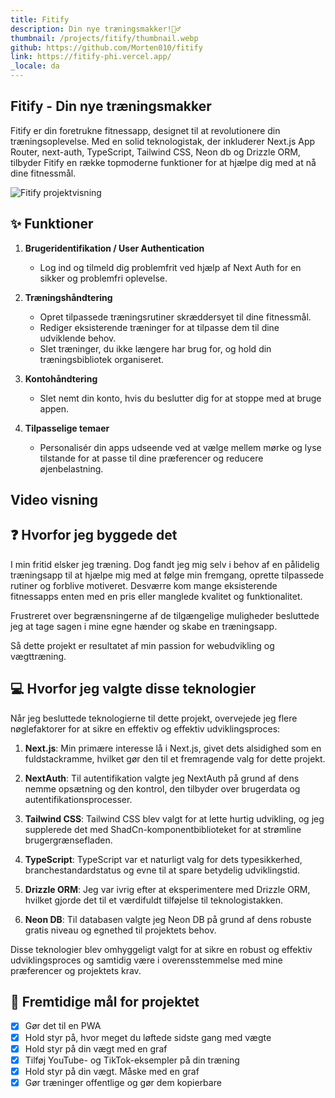 ```yaml
---
title: Fitify
description: Din nye træningsmakker!🏋️‍♂️
thumbnail: /projects/fitify/thumbnail.webp
github: https://github.com/Morten010/fitify
link: https://fitify-phi.vercel.app/
_locale: da
---
```



## Fitify - Din nye træningsmakker

Fitify er din foretrukne fitnessapp, designet til at revolutionere din træningsoplevelse. Med en solid teknologistak, der inkluderer Next.js App Router, next-auth, TypeScript, Tailwind CSS, Neon db og Drizzle ORM, tilbyder Fitify en række topmoderne funktioner for at hjælpe dig med at nå dine fitnessmål.

![Fitify projektvisning](/projects/fitify/showcase.webp)

## ✨ Funktioner
1. **Brugeridentifikation / User Authentication**
   - Log ind og tilmeld dig problemfrit ved hjælp af Next Auth for en sikker og problemfri oplevelse.

2. **Træningshåndtering**
   - Opret tilpassede træningsrutiner skræddersyet til dine fitnessmål.
   - Rediger eksisterende træninger for at tilpasse dem til dine udviklende behov.
   - Slet træninger, du ikke længere har brug for, og hold din træningsbibliotek organiseret.

3. **Kontohåndtering**
   - Slet nemt din konto, hvis du beslutter dig for at stoppe med at bruge appen.

4. **Tilpasselige temaer**
   - Personalisér din apps udseende ved at vælge mellem mørke og lyse tilstande for at passe til dine præferencer og reducere øjenbelastning.

## Video visning
<Youtube src="https://www.youtube.com/embed/YSxiF4UkUfk?si=8nQqsCb4vCVls0mp"/>

## ❓ Hvorfor jeg byggede det

I min fritid elsker jeg træning. Dog fandt jeg mig selv i behov af en pålidelig træningsapp til at hjælpe mig med at følge min fremgang, oprette tilpassede rutiner og forblive motiveret. Desværre kom mange eksisterende fitnessapps enten med en pris eller manglede kvalitet og funktionalitet.

Frustreret over begrænsningerne af de tilgængelige muligheder besluttede jeg at tage sagen i mine egne hænder og skabe en træningsapp.

Så dette projekt er resultatet af min passion for webudvikling og vægttræning.

## 💻 Hvorfor jeg valgte disse teknologier

Når jeg besluttede teknologierne til dette projekt, overvejede jeg flere nøglefaktorer for at sikre en effektiv og effektiv udviklingsproces:

1. **Next.js**: Min primære interesse lå i Next.js, givet dets alsidighed som en fuldstackramme, hvilket gør den til et fremragende valg for dette projekt.

2. **NextAuth**: Til autentifikation valgte jeg NextAuth på grund af dens nemme opsætning og den kontrol, den tilbyder over brugerdata og autentifikationsprocesser.

3. **Tailwind CSS**: Tailwind CSS blev valgt for at lette hurtig udvikling, og jeg supplerede det med ShadCn-komponentbiblioteket for at strømline brugergrænsefladen.

4. **TypeScript**: TypeScript var et naturligt valg for dets type­sikkerhed, branchestandardstatus og evne til at spare betydelig udviklingstid.

5. **Drizzle ORM**: Jeg var ivrig efter at eksperimentere med Drizzle ORM, hvilket gjorde det til et værdifuldt tilføjelse til teknologistakken.

6. **Neon DB**: Til databasen valgte jeg Neon DB på grund af dens robuste gratis niveau og egnethed til projektets behov.

Disse teknologier blev omhyggeligt valgt for at sikre en robust og effektiv udviklingsproces og samtidig være i overensstemmelse med mine præferencer og projektets krav.

## 🚀 Fremtidige mål for projektet
- [x] Gør det til en PWA
- [x] Hold styr på, hvor meget du løftede sidste gang med vægte
- [x] Hold styr på din vægt med en graf
- [x] Tilføj YouTube- og TikTok-eksempler på din træning
- [x] Hold styr på din vægt. Måske med en graf
- [x] Gør træninger offentlige og gør dem kopierbare
